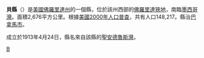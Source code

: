 {{Unreferenced|time=2019-02-06T11:24:41+00:00}}
{{Otheruses|貝縣|subject=美國佛羅里達州的一個縣|other=同名的縣}}
<!--[[File:Map_of_Florida_highlighting_Bay_County.svg|250px]]-->
{{Infobox U.S. County
|county  = 貝縣
|state = 佛羅里達州
|en county  = Bay County
|en state = Florida
|seal = Seal of Bay County, Florida.png
|map = Map of Florida highlighting Bay County.svg
|founded = [[April_24|April 24]] 1913
|seat = [[Panama_City,_Florida|Panama City]]
|area = 2,676 [[square_kilometre|km²]] (1,033 [[square_mile|mi²]])
|area land = 1,978 km² (764 mi²)
|area water = 698 km² (270 mi²)
|area percentage = 26.09%
|census yr = 2000
|pop = 148,217
|density = 75
|web = www.co.bay.fl.us|
|}}
'''貝縣'''（{{lang-en|Bay County}}）是[[美國|美國]][[佛羅里達州|佛羅里達州]]的一個縣，位於該州西部的[[佛羅里達狹地|佛羅里達狹地]]，南臨[[墨西哥灣|墨西哥灣]]。面積2,676平方公里。根據[[美國2000年人口普查|美國2000年人口普查]]，共有人口148,217。縣治[[巴拿馬市_(佛羅里達州)|巴拿馬市]]。

成立於1913年4月24日，縣名來自該縣的[[聖安德魯斯灣|聖安德魯斯灣]]。

{{貝縣 (佛羅里達州)}}
{{Florida}}
{{Florida-stub}}

[[Category:佛羅里達州行政區劃|B]]